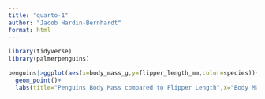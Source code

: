 ```yaml
---
title: "quarto-1"
author: "Jacob Hardin-Bernhardt"
format: html
---
```


```r
library(tidyverse)
library(palmerpenguins)
```

```r
penguins|>ggplot(aes(x=body_mass_g,y=flipper_length_mm,color=species))+
  geom_point()+
  labs(title="Penguins Body Mass compared to Flipper Length",x="Body Mass",y="Flipper Length")
```
